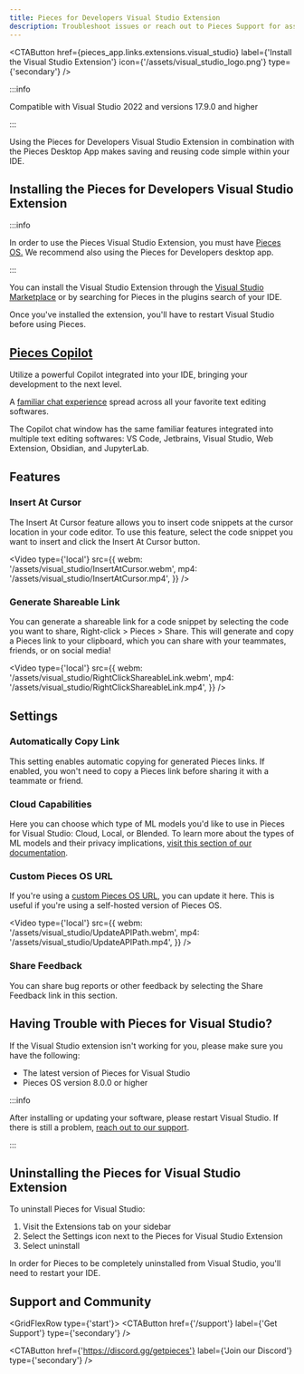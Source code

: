 ```yaml
---
title: Pieces for Developers Visual Studio Extension
description: Troubleshoot issues or reach out to Pieces Support for assistance with the Pieces for Developers Visual Studio Extension.
---
```



<CTAButton
  href={pieces_app.links.extensions.visual_studio}
  label={'Install the Visual Studio Extension'}
  icon={'/assets/visual_studio_logo.png'}
  type={'secondary'}
/>

<MiniSpacer />

:::info

Compatible with Visual Studio 2022 and versions 17.9.0 and higher

:::

<MiniSpacer />

Using the Pieces for Developers Visual Studio Extension in combination with the Pieces Desktop App makes saving and reusing code simple within your IDE.

## Installing the Pieces for Developers Visual Studio Extension
:::info

In order to use the Pieces Visual Studio Extension, you must have <a target="blank" href="/installation-getting-started/what-am-i-installing">Pieces OS.</a> We recommend also using the Pieces for Developers desktop app.

:::

You can install the Visual Studio Extension through the <a target="blank" href={pieces_app.links.extensions.visual_studio}>Visual Studio Marketplace</a> or by searching for Pieces in the plugins search of your IDE.

Once you've installed the extension, you'll have to restart Visual Studio before using Pieces.

## [Pieces Copilot](/features/pieces-copilot#plugin-integrations)
Utilize a powerful Copilot integrated into your IDE, bringing your development to the next level.

A [familiar chat experience](/features/pieces-copilot#plugin-integrations) spread across all your favorite text editing softwares.

The Copilot chat window has the same familiar features integrated into multiple text editing softwares: VS Code, Jetbrains, Visual Studio, Web Extension, Obsidian, and JupyterLab.

## Features

### Insert At Cursor
The Insert At Cursor feature allows you to insert code snippets at the cursor location in your code editor. To use this feature, select the code snippet you want to insert and click the Insert At Cursor button.

<Video
  type={'local'}
  src={{
    webm: '/assets/visual_studio/InsertAtCursor.webm',
    mp4: '/assets/visual_studio/InsertAtCursor.mp4',
  }}
/>

### Generate Shareable Link
You can generate a shareable link for a code snippet by selecting the code you want to share, Right-click > Pieces > Share. This will generate and copy a Pieces link to your clipboard, which you can share with your teammates, friends, or on social media!

<Video
  type={'local'}
  src={{
    webm: '/assets/visual_studio/RightClickShareableLink.webm',
    mp4: '/assets/visual_studio/RightClickShareableLink.mp4',
  }}
/>

## Settings

### Automatically Copy Link
This setting enables automatic copying for generated Pieces links. If enabled, you won't need to copy a Pieces link before sharing it with a teammate or friend.

### Cloud Capabilities
Here you can choose which type of ML models you'd like to use in Pieces for Visual Studio: Cloud, Local, or Blended. To learn more about the types of ML models and their privacy implications, [visit this section of our documentation](/security-and-privacy#our-machine-learning-models).

### Custom Pieces OS URL
If you're using a [custom Pieces OS URL](/product-highlights-and-benefits/connecting-to-a-remote-pieces-os-instance), you can update it here. This is useful if you're using a self-hosted version of Pieces OS.

<Video
  type={'local'}
  src={{
    webm: '/assets/visual_studio/UpdateAPIPath.webm',
    mp4: '/assets/visual_studio/UpdateAPIPath.mp4',
  }}
/>

### Share Feedback
You can share bug reports or other feedback by selecting the Share Feedback link in this section.

## Having Trouble with Pieces for Visual Studio?
If the Visual Studio extension isn't working for you, please make sure you have the following:

- The latest version of Pieces for Visual Studio
- Pieces OS version 8.0.0 or higher

:::info

After installing or updating your software, please restart Visual Studio. If there is still a problem, [reach out to our support](https://getpieces.typeform.com/to/mCjBSIjF#docs-vscode).

:::

## Uninstalling the Pieces for Visual Studio Extension

To uninstall Pieces for Visual Studio:

1. Visit the Extensions tab on your sidebar
2. Select the Settings icon next to the Pieces for Visual Studio Extension
3. Select uninstall

In order for Pieces to be completely uninstalled from Visual Studio, you'll need to restart your IDE.

## Support and Community

<GridFlexRow type={'start'}>
  <CTAButton
    href={'/support'}
    label={'Get Support'}
    type={'secondary'}
  />

  <CTAButton
    href={'https://discord.gg/getpieces'}
    label={'Join our Discord'}
    type={'secondary'}
  />
</GridFlexRow>
